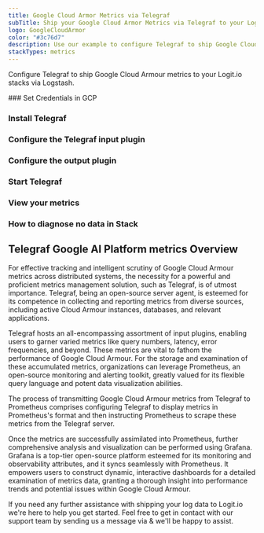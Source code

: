 ```yaml
---
title: Google Cloud Armor Metrics via Telegraf
subTitle: Ship your Google Cloud Armor Metrics via Telegraf to your Logit.io Stack
logo: GoogleCloudArmor
color: "#3c76d7"
description: Use our example to configure Telegraf to ship Google Cloud Armour metrics to Logit.io. Configure Telegraf to send Google Cloud Armour metrics to ELK.
stackTypes: metrics
---
```


Configure Telegraf to ship Google Cloud Armour metrics to your Logit.io stacks via Logstash.

<Steps>
  ### Set Credentials in GCP

  <SetGCPCredentials intro="Google Cloud Armor, a crucial element of Google Cloud, provides robust defense against web-based threats."/>

  ### Install Telegraf

  <InstallTelegraf />

  ### Configure the Telegraf input plugin

  <TelegrafStackDriverInput metric_type="networksecurity.googleapis.com"/>

  ### Configure the output plugin

  <TelegrafOutputPlugin />

  ### Start Telegraf

 <StartTelegraf />

  ### View your metrics
  <LaunchStack stackType="metrics" source="Google_Cloud_Armour_Metrics_via_Telegraf" utmMedium="metrics" utmCampaign="telegraf-GoogleCloudArmour-metrics" />

  ### How to diagnose no data in Stack

  <DiagnoseNoData />
</Steps>

## Telegraf Google AI Platform metrics Overview

For effective tracking and intelligent scrutiny of Google Cloud Armour metrics across distributed systems, 
the necessity for a powerful and proficient metrics management solution, such as Telegraf, is of utmost 
importance. Telegraf, being an open-source server agent, is esteemed for its competence in collecting 
and reporting metrics from diverse sources, including active Cloud Armour instances, databases, and relevant applications.

Telegraf hosts an all-encompassing assortment of input plugins, enabling users to garner varied metrics 
like query numbers, latency, error frequencies, and beyond. These metrics are vital to fathom the 
performance of Google Cloud Armour. For the storage and examination of these accumulated metrics, 
organizations can leverage Prometheus, an open-source monitoring and alerting toolkit, greatly valued 
for its flexible query language and potent data visualization abilities.

The process of transmitting Google Cloud Armour metrics from Telegraf to Prometheus comprises configuring 
Telegraf to display metrics in Prometheus's format and then instructing Prometheus to scrape these metrics 
from the Telegraf server.

Once the metrics are successfully assimilated into Prometheus, further comprehensive analysis and 
visualization can be performed using Grafana. Grafana is a top-tier open-source platform esteemed 
for its monitoring and observability attributes, and it syncs seamlessly with Prometheus. It 
empowers users to construct dynamic, interactive dashboards for a detailed examination of 
metrics data, granting a thorough insight into performance trends and potential issues within Google Cloud Armour.

If you need any further assistance with shipping your log data to Logit.io we're here to help you get started. 
Feel free to get in contact with our support team by sending us a message via <IntercomButton text="live chat" /> & we'll be happy to assist.
